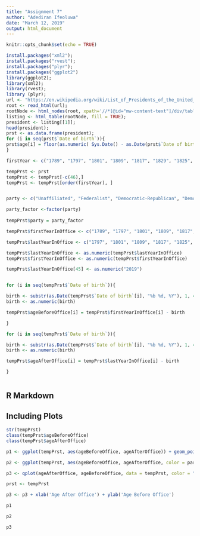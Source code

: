 ```yaml
---
title: "Assignment 7"
author: "Adediran Ifeoluwa"
date: "March 12, 2019"
output: html_document
---
```


```r
knitr::opts_chunk$set(echo = TRUE)

install.packages("xml2");
install.packages("rvest");
install.packages("plyr"); 
install.packages("ggplot2")
library(ggplot2);
library(xml2);
library(rvest);
library (plyr); 
url <- "https://en.wikipedia.org/wiki/List_of_Presidents_of_the_United_States_by_home_state"; 
root <- read_html(url);
rootNode <- html_nodes(root, xpath='//*[@id="mw-content-text"]/div/table[1]');
listing <- html_table(rootNode, fill = TRUE);
president <- listing[[1]]; 
head(president); 
prst <- as.data.frame(president);
for (i in seq(prst$`Date of birth`)){
prst$age[i] = floor(as.numeric( Sys.Date() - as.Date(prst$`Date of birth`[i], "%b %d, %Y")) / 365.25);
}

firstYear <- c("1789", "1797", "1801", "1809", "1817", "1829", "1825", "1841", "1837", "1849", "1841", "1857", "1845", "1850", "1853", "1865", "1861", "1869", "1877", "1881", "1881", "1889", "1885", "1893", "1897",  "1913", "1909", "1901", "1921", "1923", "1929", "1933", "1945", "1953", "1963", "1981", "1969", "1974", "1961", "1989", "1977", "2017", "2001", "1993", "2009")

tempPrst <- prst
tempPrst <- tempPrst[-c(46),]
tempPrst <- tempPrst[order(firstYear), ]


party <- c("Unaffiliated", "Federalist", "Democratic-Republican", "Democratic-Republican", "Democratic-Republican", "Democratic-Republican", "Democratic", "Democratic", "Whig", "Unaffiliated", "Democratic", "Whig", "Whig", "Democratic", "Democratic", "Republican", "Democratic", "Republican", "Republican", "Republican", "Republican", "Democratic", "Republican", "Democratic", "Republican", "Republican", "Republican", "Democratic", "Republican", "Republican", "Republican", "Democratic", "Democratic", "Republican", "Democratic", "Democratic", "Republican", "Republican", "Democratic", "Republican", "Republican", "Democratic", "Republican", "Democratic", "Republican")

party_factor <-factor(party)
 
tempPrst$party = party_factor 

tempPrst$firstYearInOffice <- c("1789", "1797", "1801", "1809", "1817", "1825", "1829", "1837", "1841", "1841", "1845", "1849", "1850", "1853", "1857", "1861", "1865", "1869", "1877", "1881", "1881", "1885", "1889", "1893", "1897", "1901", "1909", "1913", "1921", "1923", "1929", "1933", "1945", "1953", "1961", "1963", "1969", "1974", "1977", "1981", "1989", "1993", "2001", "2009", "2017")

tempPrst$lastYearInOffice <- c("1797", "1801", "1809", "1817", "1825", "1829", "1837", "1841", "1841", "1845", "1849", "1850", "1853", "1857", "1861", "1865", "1869", "1877", "1881", "1885", "1881", "1889", "1893", "1897", "1901", "1909", "1913", "1921", "1923", "1929", "1933", "1945", "1953", "1961", "1963", "1969", "1974", "1977", "1981", "1989", "1993", "2001", "2009", "2017", "Incumbent")

tempPrst$lastYearInOffice <- as.numeric(tempPrst$lastYearInOffice)
tempPrst$firstYearInOffice <- as.numeric(tempPrst$firstYearInOffice)

tempPrst$lastYearInOffice[45] <- as.numeric("2019")


for (i in seq(tempPrst$`Date of birth`)){

birth <- substr(as.Date(tempPrst$`Date of birth`[i], "%b %d, %Y"), 1, 4)
birth <- as.numeric(birth)

tempPrst$ageBeforeOffice[i] = tempPrst$firstYearInOffice[i] - birth

}

for (i in seq(tempPrst$`Date of birth`)){

birth <- substr(as.Date(tempPrst$`Date of birth`[i], "%b %d, %Y"), 1, 4)
birth <- as.numeric(birth)

tempPrst$ageAfterOffice[i] = tempPrst$lastYearInOffice[i] - birth

}



```

## R Markdown
 
## Including Plots 

```r

str(tempPrst)
class(tempPrst$ageBeforeOffice)
class(tempPrst$ageAfterOffice)

p1 <- ggplot(tempPrst, aes(ageBeforeOffice, ageAfterOffice)) + geom_point() + geom_smooth(method='lm') + ggtitle("Analysis on President Age Group") + labs(x = 'Age Before Office', y= 'Age After Office')

p2 <- ggplot(tempPrst, aes(ageBeforeOffice, ageAfterOffice, color = party)) + geom_point() + geom_smooth(method='lm', se = FALSE, na.rm=TRUE) + ggtitle("Analysis on President Age Group of different parties") + labs(x = 'Age Before Office', y= 'Age After Office') + facet_wrap( ~ party)

p3 <- qplot(ageAfterOffice, ageBeforeOffice, data = tempPrst, color = "green", main = 'Analysis on President Age Group')

prst <- tempPrst

p3 <- p3 + xlab('Age After Office') + ylab('Age Before Office')

p1

p2

p3



```
